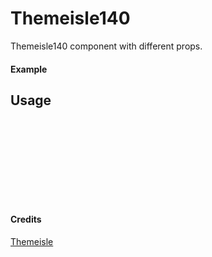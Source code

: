 
<Meta of={Themeisle140} title="Themeisle/Themeisle140" />

# Themeisle140

Themeisle140 component with different props.

#### Example

<Canvas of={Themeisle140.Primary} />

## Usage

```ts
import { Themeisle140 } from "yadl-ui";

const Example = () => {
  return (
      <Themeisle140 />
  );
};

export default Example;
```

#### Credits
[Themeisle](https://themeisle.com/illustrations)
